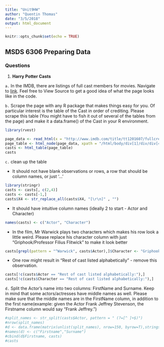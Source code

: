 ```yaml
---
title: "Unit9HW"
author: "Quentin Thomas"
date: "3/5/2018"
output: html_document
---
```


```r
knitr::opts_chunk$set(echo = TRUE)
```

## MSDS 6306 Preparing Data

### Questions

1. **Harry Potter Casts**


`a.` In the IMDB, there are listings of full cast members for movies. Navigate to [link](http://www.imdb.com/title/tt1201607/fullcredits?ref_=tt_ql_1). Feel free to View Source to get a good idea of what the page looks
like in the code.

`b.` Scrape the page with any R package that makes things easy for you. Of particular interest is the table of the Cast in order of
crediting. Please scrape this table (You might have to fish it out of several of the tables from the page) and make it a data.frame() of the Cast in your R environment.

```r
library(rvest)

page_data <- read_html(x = "http://www.imdb.com/title/tt1201607/fullcredits?ref_=tt_ql_1")
page_table <- html_node(page_data, xpath = "/html/body/div[1]/div/div[4]/div[3]/div[1]/div[1]/div[2]/table[3]")
casts <- html_table(page_table)
casts
```

`c.` clean up the table

- It should not have blank observations or rows, a row that should be column names, or just '...'

```r
library(stringr)
casts <- casts[, c(2,4)]
casts <- casts[-1,]
casts$X4 <- str_replace_all(casts$X4, "[\r\n]" , "")
```

- It should have intuitive column names (ideally 2 to start - Actor and Character)
```r
names(casts) <- c("Actor", "Character")
```

- In the film, Mr Warwick plays two characters which makes his row look a little weird. Please replace his character column with just
"Griphook/Professor Filius Flitwick" to make it look better

```r
casts[grepl(pattern = "^Warwick", casts$Actor),]$Character <- "Griphook/Professor Filius Flitwick"
```

- One row might result in "Rest of cast listed alphabetically" - remove this observation.

```r
casts[!c(casts$Actor == "Rest of cast listed alphabetically:"),]
casts[!c(casts$Character == "Rest of cast listed alphabetically:"),]
```

`d.` Split the Actor's name into two columns: FirstName and Surname. Keep in mind that some actors/actresses have middle names as well. Please make sure that the middle names are in the FirstName column, in addition to the first name(example: given the Actor Frank Jeffrey Stevenson, the Firstname column would say "Frank Jeffrey.")


```r
#split_names <- str_split(casts$Actor, pattern = " (?=[^ ]+$)")
#nrow(split_names)
#d <- data.frame(matrix(unlist(split_names), nrow=150, byrow=T),stringsAsFactors=FALSE)
#names(d) <- c("Firstname","Surname")
#cbind(d$Firstname, casts)
#casts
```

